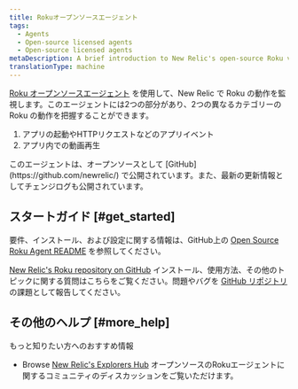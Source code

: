 ```yaml
---
title: Rokuオープンソースエージェント
tags:
  - Agents
  - Open-source licensed agents
  - Open-source licensed agents
metaDescription: A brief introduction to New Relic's open-source Roku video agent.
translationType: machine
---
```


[Roku オープンソースエージェント](https://github.com/newrelic/video-agent-roku) を使用して、New Relic で Roku の動作を監視します。このエージェントには2つの部分があり、2つの異なるカテゴリーの Roku の動作を把握することができます。

1. アプリの起動やHTTPリクエストなどのアプリイベント
2. アプリ内での動画再生

<Callout variant="tip">
  このエージェントは、オープンソースとして [GitHub](https://github.com/newrelic/) で公開されています。また、最新の更新情報としてチェンジログも公開されています。
</Callout>

## スタートガイド [#get_started]

要件、インストール、および設定に関する情報は、GitHub上の [Open Source Roku Agent README](https://github.com/newrelic/video-agent-roku/blob/master/README.md) を参照してください。

[New Relic's Roku repository on GitHub](https://github.com/newrelic/video-agent-roku) インストール、使用方法、その他のトピックに関する質問はこちらをご覧ください。問題やバグを [GitHub リポジトリ](https://github.com/newrelic/video-agent-roku/issues) の課題として報告してください。

## その他のヘルプ [#more_help]

もっと知りたい方へのおすすめ情報

* Browse [New Relic's Explorers Hub](https://discuss.newrelic.com/t/new-relic-open-source-roku-agent/97802) オープンソースのRokuエージェントに関するコミュニティのディスカッションをご覧いただけます。
